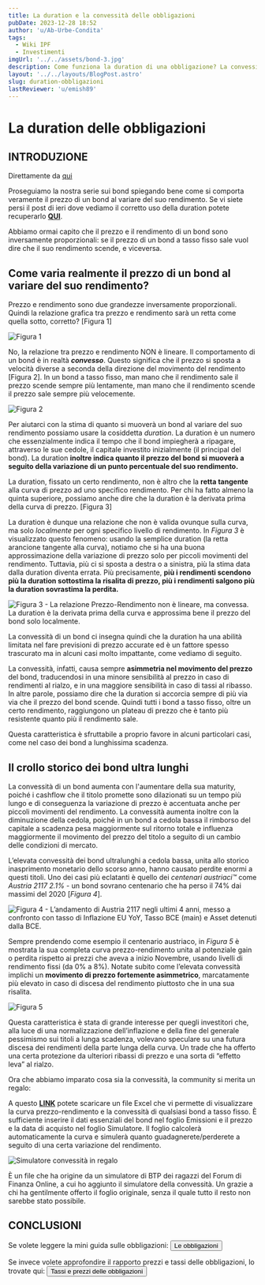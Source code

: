 ```yaml
---
title: La duration e la convessità delle obbligazioni
pubDate: 2023-12-28 18:52
author: 'u/Ab-Urbe-Condita'
tags:
  - Wiki IPF
  - Investimenti
imgUrl: '../../assets/bond-3.jpg'
description: Come funziona la duration di una obbligazione? La convessità? Come influenzano il prezzo? Lo scopriamo in questo articolo.
layout: '../../layouts/BlogPost.astro'
slug: duration-obbligazioni
lastReviewer: 'u/emish89'
---
```


# La duration delle obbligazioni

## INTRODUZIONE

Direttamente da [qui](https://www.reddit.com/r/ItaliaPersonalFinance/comments/18ql3eh/ipf_educational_la_duration_e_la_convessit%C3%A0_di_un/)


Proseguiamo la nostra serie sui bond spiegando bene come si comporta veramente il prezzo di un bond al variare del suo rendimento. 
Se vi siete persi il post di ieri dove vediamo il corretto uso della duration potete recuperarlo 
[**QUI**](https://www.reddit.com/r/ItaliaPersonalFinance/comments/18pd37t/molti_hanno_frainteso_cosa_sia_la_duration_di_un/).

Abbiamo ormai capito che il prezzo e il rendimento di un bond sono inversamente proporzionali: 
se il prezzo di un bond a tasso fisso sale vuol dire che il suo rendimento scende, e viceversa.

## Come varia realmente il prezzo di un bond al variare del suo rendimento?

Prezzo e rendimento sono due grandezze inversamente proporzionali. 
Quindi la relazione grafica tra prezzo e rendimento sarà un retta come quella sotto, corretto? \[Figura 1\]

![Figura 1](https://preview.redd.it/b7qg7yg7og8c1.png?width=846&format=png&auto=webp&s=6bad318ee604185a0082283c7cd8e3c7ac147a43)

No, la relazione tra prezzo e rendimento NON è lineare. Il comportamento di un bond è in realtà ***convesso***. 
Questo significa che il prezzo si sposta a velocità diverse a seconda della direzione del movimento del rendimento \[Figura 2\]. 
In un bond a tasso fisso, man mano che il rendimento sale il prezzo scende sempre più lentamente, 
man mano che il rendimento scende il prezzo sale sempre più velocemente.

![Figura 2](https://preview.redd.it/xbs1sju9og8c1.png?width=775&format=png&auto=webp&s=10e3ec6e0683510ce171a30a77a351325402d085)

Per aiutarci con la stima di quanto si muoverà un bond al variare del suo rendimento possiamo usare la cosiddetta *duration*. 
La duration è un numero che essenzialmente indica il tempo che il bond impiegherà a ripagare, attraverso le sue cedole, 
il capitale investito inizialmente (il principal del bond). 
La duration **inoltre indica quanto il prezzo del bond si muoverà a seguito della variazione di un punto percentuale del suo rendimento.**

La duration, fissato un certo rendimento, non è altro che la **retta tangente** alla curva di prezzo ad uno specifico rendimento. 
Per chi ha fatto almeno la quinta superiore, possiamo anche dire che la duration è la derivata prima della curva di prezzo. \[Figura 3\]

La duration è dunque una relazione che non è valida ovunque sulla curva, ma solo *localmente* per ogni specifico livello di rendimento. 
In *Figura 3* è visualizzato questo fenomeno: usando la semplice duration (la retta arancione tangente alla curva), 
notiamo che si ha una buona approssimazione della variazione di prezzo solo per piccoli movimenti del rendimento. 
Tuttavia, più ci si sposta a destra o a sinistra, più la stima data dalla duration diventa errata. 
Più precisamente, **più i rendimenti scendono più la duration sottostima la risalita di prezzo, più i rendimenti salgono più la duration sovrastima la perdita.**


![Figura 3 - La relazione Prezzo-Rendimento non è lineare, ma convessa. La duration è la derivata prima della curva e approssima bene il prezzo del bond solo localmente.](https://preview.redd.it/ijh2pyucog8c1.png?width=772&format=png&auto=webp&s=f88f0f92ccf6786d1a59cd744edccf8f2412a55f)


La convessità di un bond ci insegna quindi che la duration ha una abilità limitata nel fare previsioni di prezzo accurate 
ed è un fattore spesso trascurato ma in alcuni casi molto impattante, come vediamo di seguito.

La convessità, infatti, causa sempre **asimmetria nel movimento del prezzo** del bond, 
traducendosi in una minore sensibilità al prezzo in caso di rendimenti al rialzo, e in una maggiore sensibilità in caso di tassi al ribasso. 
In altre parole, possiamo dire che la duration si accorcia sempre di più via via che il prezzo del bond scende. Quindi tutti i bond a tasso fisso, 
oltre un certo rendimento, raggiungono un plateau di prezzo che è tanto più resistente quanto più il rendimento sale.

Questa caratteristica è sfruttabile a proprio favore in alcuni particolari casi, come nel caso dei bond a lunghissima scadenza.

## Il crollo storico dei bond ultra lunghi

La convessità di un bond aumenta con l'aumentare della sua maturity, 
poiché i cashflow che il titolo promette sono dilazionati su un tempo più lungo 
e di conseguenza la variazione di prezzo è accentuata anche per piccoli movimenti del rendimento. 
La convessità aumenta inoltre con la diminuzione della cedola, 
poiché in un bond a cedola bassa il rimborso del capitale a scadenza pesa maggiormente sul ritorno totale 
e influenza maggiormente il movimento del prezzo del titolo a seguito di un cambio delle condizioni di mercato.

L’elevata convessità dei bond ultralunghi a cedola bassa, unita allo storico inasprimento monetario dello scorso anno, 
hanno causato perdite enormi a questi titoli. 
Uno dei casi più eclatanti è quello dei *centenari austriaci™* come *Austria 2117 2.1%* \- 
un bond sovrano centenario che ha perso il 74% dai massimi del 2020 \[*Figura 4*\].

![Figura 4 - L’andamento di Austria 2117 negli ultimi 4 anni, messo a confronto con tasso di Inflazione EU YoY, Tasso BCE \(main\) e Asset detenuti dalla BCE.](https://preview.redd.it/b8nkjtskog8c1.png?width=836&format=png&auto=webp&s=12c951db583d88660a11c6f08b94df9ab694aefb)

Sempre prendendo come esempio il centenario austriaco, in *Figura 5* è mostrata la sua completa curva prezzo-rendimento 
unita al potenziale gain o perdita rispetto ai prezzi che aveva a inizio Novembre, usando livelli di rendimento fissi (da 0% a 8%). 
Notate subito come l’elevata convessità implichi un **movimento di prezzo fortemente asimmetrico**, 
marcatamente più elevato in caso di discesa del rendimento piuttosto che in una sua risalita.

![Figura 5](https://preview.redd.it/rjfe0hrrog8c1.png?width=2554&format=png&auto=webp&s=71c63e5cf206c6dce5be1437b39143e31e5405df)

Questa caratteristica è stata di grande interesse per quegli investitori che, 
alla luce di una normalizzazione dell’inflazione e della fine del generale pessimismo sui titoli a lunga scadenza, 
volevano speculare su una futura discesa dei rendimenti della parte lunga della curva. 
Un trade che ha offerto una certa protezione da ulteriori ribassi di prezzo e una sorta di “effetto leva” al rialzo.

Ora che abbiamo imparato cosa sia la convessità, la community si merita un regalo:

A questo [**LINK**](https://mega.nz/file/hZpm1BhT#tbhxataSSi5SUXkiHQgPdzT4tRAYo1kmjGu89wygDrg) 
potete scaricare un file Excel che vi permette di visualizzare la curva prezzo-rendimento e la convessità di qualsiasi bond a tasso fisso. 
È sufficiente inserire il dati essenziali del bond nel foglio Emissioni e il prezzo e la data di acquisto nel foglio Simulatore. 
Il foglio calcolerà automaticamente la curva e simulerà quanto guadagnerete/perderete a seguito di una certa variazione del rendimento.

![Simulatore convessità in regalo](https://preview.redd.it/v20nxl3yog8c1.png?width=903&format=png&auto=webp&s=3dd193e37024c8fc0d8a54ffe49cb1c42d7cbdf1)

È un file che ha origine da un simulatore di BTP dei ragazzi del Forum di Finanza Online, a cui ho aggiunto il simulatore della convessità. 
Un grazie a chi ha gentilmente offerto il foglio originale, senza il quale tutto il resto non sarebbe stato possibile.


## CONCLUSIONI

Se volete leggere la mini guida sulle obbligazioni:
<a href='/blog/obbligazioni'>
    <button className='brutal-btn p-4 sanchez' name='button'>
          <span>Le obbligazioni</span>
    </button>
</a>

Se invece volete approfondire il rapporto prezzi e tassi delle obbligazioni, lo trovate qui:
<a href='/blog/tassi-e-prezzi-obbligazioni'>
    <button className='brutal-btn p-4 sanchez' name='button'>
          <span>Tassi e prezzi delle obbligazioni</span>
    </button>
</a>
